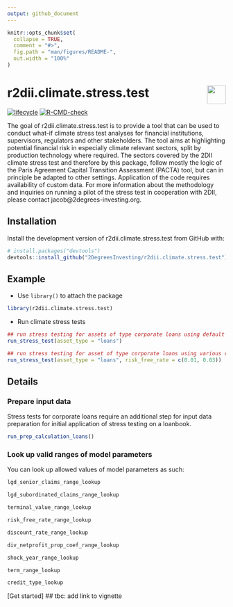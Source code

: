 ```yaml
---
output: github_document 
---
```

<!-- README.md is generated from README.Rmd. Please edit that file -->

```r
knitr::opts_chunk$set(
  collapse = TRUE,
  comment = "#>",
  fig.path = "man/figures/README-",
  out.width = "100%"
)
```

# r2dii.climate.stress.test <a href='https://github.com/2DegreesInvesting/r2dii.climate.stress.test'><img src='https://imgur.com/A5ASZPE.png' align='right' height='43' /></a>

<!-- badges: start -->
[![lifecycle](https://img.shields.io/badge/lifecycle-experimental-orange.svg)](https://www.tidyverse.org/lifecycle/#experimental)
[![R-CMD-check](https://github.com/2DegreesInvesting/r2dii.climate.stress.test/workflows/R-CMD-check/badge.svg)](https://github.com/2DegreesInvesting/r2dii.climate.stress.test/actions)
<!-- badges: end -->

The goal of r2dii.climate.stress.test is to provide a tool that can be used to conduct what-if climate stress test analyses for financial institutions, supervisors, regulators and other stakeholders. The tool aims at highlighting potential financial risk in especially climate relevant sectors, split by production technology where required. The sectors covered by the 2DII climate stress test and therefore by this package, follow mostly the logic of the Paris Agreement Capital Transition Assessment (PACTA) tool, but can in principle be adapted to other settings. Application of the code requires availability of custom data. For more information about the methodology and inquiries on running a pilot of the stress test in cooperation with 2DII, please contact jacob@2degrees-investing.org.

## Installation

Install the development version of r2dii.climate.stress.test from GitHub with:

```r
# install.packages("devtools")
devtools::install_github("2DegreesInvesting/r2dii.climate.stress.test")
```

## Example
* Use `library()` to attach the package
```r
library(r2dii.climate.stress.test)
```

* Run climate stress tests
```r
## run stress testing for assets of type corporate loans using default parameters
run_stress_test(asset_type = "loans")

## run stress testing for asset of type corporate loans using various risk_free_rates to analyse sensitivities
run_stress_test(asset_type = "loans", risk_free_rate = c(0.01, 0.03))
```

## Details
### Prepare input data
Stress tests for corporate loans require an additional step for input data preparation for initial application of stress testing on a loanbook.
```r
run_prep_calculation_loans()

```

### Look up valid ranges of model parameters
You can look up allowed values of model parameters as such:
```r
lgd_senior_claims_range_lookup

lgd_subordinated_claims_range_lookup

terminal_value_range_lookup

risk_free_rate_range_lookup

discount_rate_range_lookup

div_netprofit_prop_coef_range_lookup

shock_year_range_lookup

term_range_lookup

credit_type_lookup
```

[Get started] ## tbc: add link to vignette

